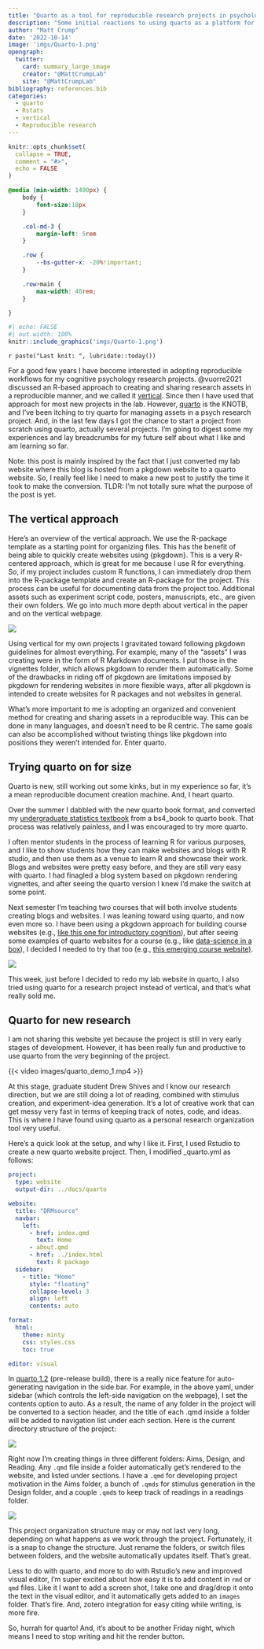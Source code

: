 ```yaml
---
title: "Quarto as a tool for reproducible research projects in psychology"
description: "Some initial reactions to using quarto as a platform for creating and communicating reproducible research projects in psychology."
author: "Matt Crump"
date: '2022-10-14'
image: 'imgs/Quarto-1.png'
opengraph:
  twitter:
    card: summary_large_image
    creator: "@MattCrumpLab"
    site: "@MattCrumpLab"
bibliography: references.bib
categories:
  - quarto
  - Rstats
  - vertical
  - Reproducible research
---
```


```r
knitr::opts_chunk$set(
  collapse = TRUE,
  comment = "#>",
  echo = FALSE
)
```

```css
@media (min-width: 1400px) {
    body {
        font-size:18px
    }

    .col-md-3 {
        margin-left: 5rem
    }

    .row {
        --bs-gutter-x: -20%!important;
    }

    .row>main {
        max-width: 40rem;
    }

}

```

```r
#| echo: FALSE
#| out.width: 100%
knitr::include_graphics('imgs/Quarto-1.png')
```

`r paste("Last knit: ", lubridate::today())`

For a good few years I have become interested in adopting reproducible workflows for my cognitive psychology research projects. @vuorre2021 discussed an R-based approach to creating and sharing research assets in a reproducible manner, and we called it [vertical](https://crumplab.com/vertical/). Since then I have used that approach for most new projects in the lab. However, [quarto](https://quarto.org) is the KNOTB, and I've been itching to try quarto for managing assets in a psych research project. And, in the last few days I got the chance to start a project from scratch using quarto, actually several projects. I'm going to digest some my experiences and lay breadcrumbs for my future self about what I like and am learning so far.

::: callout-note
Note: this post is mainly inspired by the fact that I just converted my lab website where this blog is hosted from a pkgdown website to a quarto website. So, I really feel like I need to make a new post to justify the time it took to make the conversion. TLDR: I'm not totally sure what the purpose of the post is yet.
:::

## The vertical approach

Here's an overview of the vertical approach. We use the R-package template as a starting point for organizing files. This has the benefit of being able to quickly create websites using {pkgdown}. This is a very R-centered approach, which is great for me because I use R for everything. So, if my project includes custom R functions, I can immediately drop them into the R-package template and create an R-package for the project. This process can be useful for documenting data from the project too. Additional assets such as experiment script code, posters, manuscripts, etc., are given their own folders. We go into much more depth about vertical in the paper and on the vertical webpage.

![](https://crumplab.com/vertical/reference/figures/vertical-project.png)

Using vertical for my own projects I gravitated toward following pkgdown guidelines for almost everything. For example, many of the "assets" I was creating were in the form of R Markdown documents. I put those in the vignettes folder, which allows pkgdown to render them automatically. Some of the drawbacks in riding off of pkgdown are limitations imposed by pkgdown for rendering websites in more flexible ways, after all pkgdown is intended to create websites for R packages and not websites in general.

What's more important to me is adopting an organized and convenient method for creating and sharing assets in a reproducible way. This can be done in many languages, and doesn't need to be R centric. The same goals can also be accomplished without twisting things like pkgdown into positions they weren't intended for. Enter quarto.

## Trying quarto on for size

Quarto is new, still working out some kinks, but in my experience so far, it's a mean reproducible document creation machine. And, I heart quarto.

Over the summer I dabbled with the new quarto book format, and converted my [undergraduate statistics textbook](https://crumplab.com/statistics) from a bs4_book to quarto book. That process was relatively painless, and I was encouraged to try more quarto.

I often mentor students in the process of learning R for various purposes, and I like to show students how they can make websites and blogs with R studio, and then use them as a venue to learn R and showcase their work. Blogs and websites were pretty easy before, and they are still very easy with quarto. I had finagled a blog system based on pkgdown rendering vignettes, and after seeing the quarto version I knew I'd make the switch at some point.

Next semester I'm teaching two courses that will both involve students creating blogs and websites. I was leaning toward using quarto, and now even more so. I have been using a pkgdown approach for building course websites (e.g., [like this one for introductory cognition](https://crumplab.com/cognition)), but after seeing some examples of quarto websites for a course (e.g., like [data-science in a box](https://datasciencebox.org)), I decided I needed to try that too (e.g., [this emerging course website)](https://crumplab.com/peopleofnyc/).

![](images/Screen%20Shot%202022-10-14%20at%202.40.43%20PM.png)

This week, just before I decided to redo my lab website in quarto, I also tried using quarto for a research project instead of vertical, and that's what really sold me.

## Quarto for new research

I am not sharing this website yet because the project is still in very early stages of development. However, it has been really fun and productive to use quarto from the very beginning of the project.

{{< video images/quarto_demo_1.mp4 >}}

At this stage, graduate student Drew Shives and I know our research direction, but we are still doing a lot of reading, combined with stimulus creation, and experiment-idea generation. It's a lot of creative work that can get messy very fast in terms of keeping track of notes, code, and ideas. This is where I have found using quarto as a personal research organization tool very useful.

Here's a quick look at the setup, and why I like it. First, I used Rstudio to create a new quarto website project. Then, I modified \_quarto.yml as follows:

``` yaml
project:
  type: website
  output-dir: ../docs/quarto

website:
  title: "DRMsource"
  navbar:
    left:
      - href: index.qmd
        text: Home
      - about.qmd
      - href: ../index.html
        text: R package
  sidebar:
    - title: "Home"
      style: "floating"
      collapse-level: 3
      align: left
      contents: auto

format:
  html:
    theme: minty
    css: styles.css
    toc: true

editor: visual
```

In [quarto 1.2](https://quarto.org/docs/download/prerelease.html) (pre-release build), there is a really nice feature for auto-generating navigation in the side bar. For example, in the above yaml, under sidebar (which controls the left-side navigation on the webpage), I set the contents option to auto. As a result, the name of any folder in the project will be converted to a section header, and the title of each .qmd inside a folder will be added to navigation list under each section. Here is the current directory structure of the project:

![](images/Screen%20Shot%202022-10-14%20at%203.10.24%20PM.png)

Right now I'm creating things in three different folders: Aims, Design, and Reading. Any `.qmd` file inside a folder automatically get's rendered to the website, and listed under sections. I have a `.qmd` for developing project motivation in the Aims folder, a bunch of `.qmds` for stimulus generation in the Design folder, and a couple `.qmd`s to keep track of readings in a readings folder.

![](images/Screen%20Shot%202022-10-14%20at%204.09.42%20PM.png)

This project organization structure may or may not last very long, depending on what happens as we work through the project. Fortunately, it is a snap to change the structure. Just rename the folders, or switch files between folders, and the website automatically updates itself. That's great.

Less to do with quarto, and more to do with Rstudio's new and improved visual editor, I'm super excited about how easy it is to add content in `rmd` or `qmd` files. Like it I want to add a screen shot, I take one and drag/drop it onto the text in the visual editor, and it automatically gets added to an `images` folder. That's fire. And, zotero integration for easy citing while writing, is more fire.

So, hurrah for quarto! And, it's about to be another Friday night, which means I need to stop writing and hit the render button.
